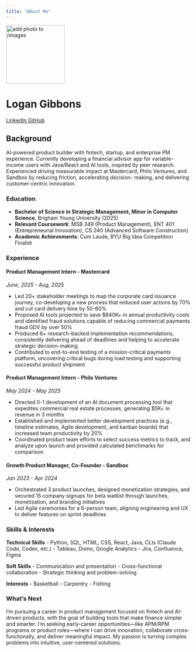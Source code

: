 ```yaml
---
title: "About Me"
---
```


::: {.hero-banner .text-center}

<img src="images/profile.jpg" alt="add photo to /images" class="rounded-circle mb-3" width="160">

<h1>Logan Gibbons</h1>

<a href="https://www.linkedin.com/in/logangibbons/" class="btn btn-outline-primary btn-sm" target="_blank">
  <i class="fab fa-linkedin"></i> LinkedIn
</a>
<a href="https://github.com/LoganGrant1999" class="btn btn-outline-primary btn-sm" target="_blank">
  <i class="fab fa-github"></i> GitHub
</a>

:::

## Background

AI-powered product builder with fintech, startup, and enterprise PM experience. Currently developing a
financial advisor app for variable-income users with Java/React and AI tools, inspired by peer research. Experienced
driving measurable impact at Mastercard, Philo Ventures, and Sandbox by reducing friction, accelerating decision-
making, and delivering customer-centric innovation.

### Education

- **Bachelor of Science in Strategic Management, Minor in Computer Science**, Brigham Young University (2025)
- **Relevant Coursework**: MSB 349 (Product Management), ENT 401 (Entrepreneurial Innovation), CS 240 (Advanced Software Construction) 
- **Academic Achievements**: Cum Laude, BYU Big Idea Competition Finalist

### Experience

#### Product Management Intern - Mastercard
*June, 2025 - Aug, 2025*

- Led 20+ stakeholder meetings to map the corporate card issuance journey, co-developing a new process that
reduced user actions by 70% and cut card delivery time by 50-60%
- Proposed AI tools projected to save $840K+ in annual productivity costs and identified fraud solutions capable of
reducing commercial payments fraud GDV by over 50%
- Produced 6+ research-backed implementation recommendations, consistently delivering ahead of deadlines and
helping to accelerate strategic decision-making
- Contributed to end-to-end testing of a mission-critical payments platform, uncovering critical bugs during load
testing and supporting successful product shipment

#### Product Management Intern - Philo Ventures
*May 2024 - May 2025*

- Directed 0-1 development of an AI document processing tool that expedites commercial real estate processes,
generating $5K+ in revenue in 3 months
- Established and implemented better development practices (e.g., timeline estimates, Agile development, and kanban
boards) that increased team productivity by 20%
- Coordinated product team efforts to select success metrics to track, and analyze upon launch and provided calculated
benchmarks for comparison

#### Growth Product Manager, Co-Founder - Sandbox
*Jan 2023 - Apr 2024*

- Orchestrated 3 product launches, designed monetization strategies, and secured 15 company signups for beta waitlist
through launches, monetization, and branding initiatives
- Led Agile ceremonies for a 6-person team, aligning engineering and UX to deliver features on sprint deadlines

### Skills & Interests

**Technical Skills**
- Python, SQL, HTML, CSS, React, Java, CLIs (Claude Code, Codex, etc.)
- Tableau, Domo, Google Analytics
- Jira, Confluence, Figma

**Soft Skills**
- Communication and presentation
- Cross-functional collaboration
- Strategic thinking and problem-solving

**Interests**
- Basketball
- Carpentry
- Fishing

### What's Next

I’m pursuing a career in product management focused on fintech and AI-driven products, with the goal of building tools that make finance simpler and smarter. I’m seeking early-career opportunities—like APM/RPM programs or product roles—where I can drive innovation, collaborate cross-functionally, and deliver meaningful impact. My passion is turning complex problems into intuitive, user-centered solutions.
